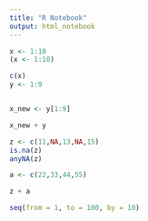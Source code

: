 ```yaml
---
title: "R Notebook"
output: html_notebook
---
```



```r
x <- 1:10
(x <- 1:10)
```


```r
c(x)
y <- 1:9


x_new <- y[1:9]

x_new + y
```


```r
z <- c(11,NA,13,NA,15)
is.na(z)
anyNA(z)
```
```r
a <- c(22,33,44,55)

z + a
```
```r
seq(from = 1, to = 100, by = 10)
```

